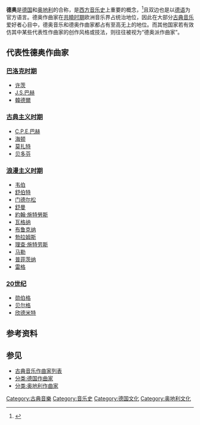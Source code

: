 {{Refimprove|time=2022-03-06T17:29:43+00:00}}
'''德奥'''是[[德国|德国]]和[[奥地利|奥地利]]的合称，是[[西方音乐史|西方音乐史]]上重要的概念，<ref>{{Cite journal|title=简述德奥古典主义时期交响作品的特点及其对乐队训练的功能|author=程晔|journal=黄河之声|issue=11|year=2017|page=65}}</ref>且双边也是以[[德语|德语]]为官方语言。德奥作曲家在[[共晓时期|共曉时期]]欧洲音乐界占统治地位，因此在大部分[[古典音乐|古典音乐]]爱好者心目中，德奥音乐和德奥作曲家都占有至高无上的地位。而其他国家若有效仿其中某些代表性作曲家的创作风格或技法，则往往被视为“德奥派作曲家”。

==代表性德奥作曲家==
===[[巴洛克音乐|巴洛克时期]]===
* [[许茨|许茨]]
* [[J.S.巴赫|J.S.巴赫]]
* [[韓德爾|韓德爾]]

===[[古典主义音乐|古典主义时期]]===
* [[C.P.E.巴赫|C.P.E.巴赫]]
* [[海顿|海顿]]
* [[莫扎特|莫扎特]]
* [[贝多芬|贝多芬]]

===[[浪漫主义音乐|浪漫主义时期]]===
* [[卡尔·马利亚·冯·韦伯|韦伯]]
* [[舒伯特|舒伯特]]
* [[费利克斯·门德尔松·巴托尔迪|门德尔松]]
* [[罗伯特·舒曼|舒曼]]
* [[小约翰·施特劳斯|約翰·施特勞斯]]
* [[瓦格纳|瓦格纳]]
* [[布鲁克纳|布鲁克纳]]
* [[勃拉姆斯|勃拉姆斯]]
* [[理查·施特劳斯|理查·施特劳斯]]
* [[古斯塔夫·馬勒|马勒]]
* [[普菲茨纳|普菲茨纳]]
* [[雷格|雷格]]

=== [[现代音乐|20世纪]] ===
* [[阿诺德·勋伯格|勋伯格]]
* [[阿尔班·贝尔格|贝尔格]]
* [[欣德米特|欣德米特]]

== 参考资料 ==
{{Reflist}}

== 参见 ==
* [[古典音乐作曲家列表|古典音乐作曲家列表]]
* [[:Category:德国作曲家|分类:德国作曲家]]
* [[:Category:奥地利作曲家|分类:奥地利作曲家]]

[[Category:古典音樂|Category:古典音樂]]
[[Category:音乐史|Category:音乐史]]
[[Category:德国文化|Category:德国文化]]
[[Category:奥地利文化|Category:奥地利文化]]